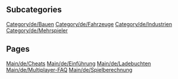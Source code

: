 
== Subcategories ==
[[Category/de/Bauen]]
[[Category/de/Fahrzeuge]]
[[Category/de/Industrien]]
[[Category/de/Mehrspieler]]

== Pages ==
[[Main/de/Cheats]]
[[Main/de/Einführung]]
[[Main/de/Ladebuchten]]
[[Main/de/Multiplayer-FAQ]]
[[Main/de/Spielberechnung]]
